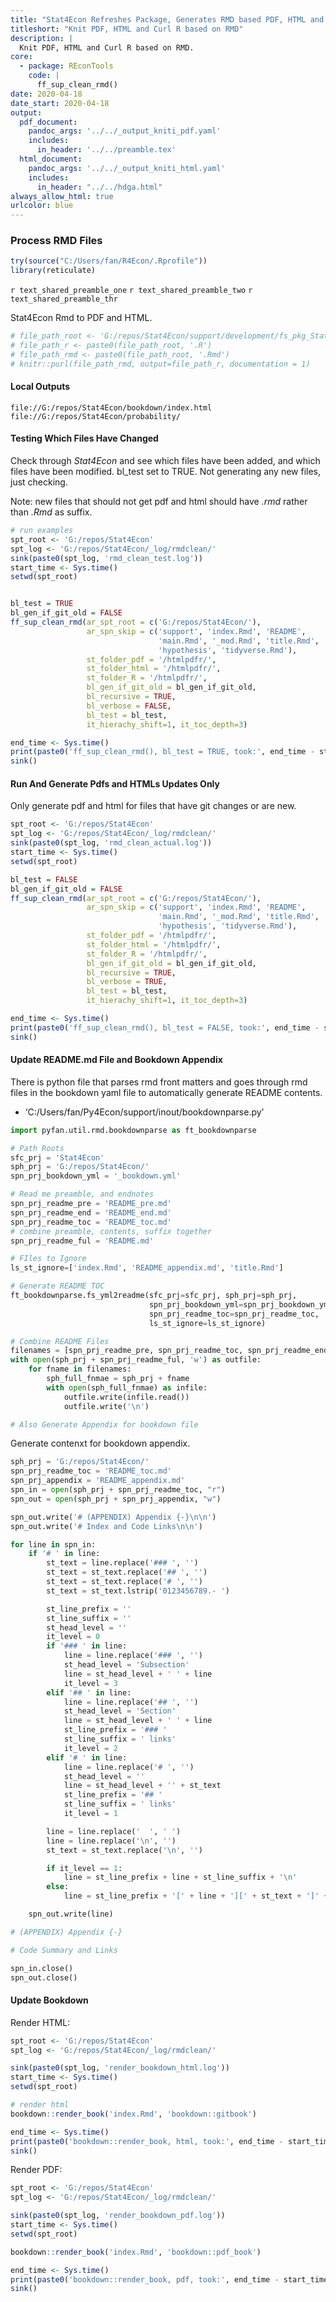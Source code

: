 ```yaml
---
title: "Stat4Econ Refreshes Package, Generates RMD based PDF, HTML and R Files"
titleshort: "Knit PDF, HTML and Curl R based on RMD"
description: |
  Knit PDF, HTML and Curl R based on RMD.
core:
  - package: REconTools
    code: |
      ff_sup_clean_rmd()
date: 2020-04-18
date_start: 2020-04-18
output:
  pdf_document:
    pandoc_args: '../../_output_kniti_pdf.yaml'
    includes:
      in_header: '../../preamble.tex'
  html_document:
    pandoc_args: '../../_output_kniti_html.yaml'
    includes:
      in_header: "../../hdga.html"
always_allow_html: true
urlcolor: blue
---
```


### Process RMD Files

```r
try(source("C:/Users/fan/R4Econ/.Rprofile"))
library(reticulate)
```

`r text_shared_preamble_one`
`r text_shared_preamble_two`
`r text_shared_preamble_thr`

Stat4Econ Rmd to PDF and HTML.

```r
# file_path_root <- 'G:/repos/Stat4Econ/support/development/fs_pkg_Stat4Econ'
# file_path_r <- paste0(file_path_root, '.R')
# file_path_rmd <- paste0(file_path_root, '.Rmd')
# knitr::purl(file_path_rmd, output=file_path_r, documentation = 1)
```

#### Local Outputs

```
file://G:/repos/Stat4Econ/bookdown/index.html
file://G:/repos/Stat4Econ/probability/
```

#### Testing Which Files Have Changed

Check through *Stat4Econ* and see which files have been added, and which files have been modified. bl_test set to TRUE. Not generating any new files, just checking.

Note: new files that should not get pdf and html should have *.rmd* rather than *.Rmd* as suffix.

```r
# run examples
spt_root <- 'G:/repos/Stat4Econ'
spt_log <- 'G:/repos/Stat4Econ/_log/rmdclean/'
sink(paste0(spt_log, 'rmd_clean_test.log'))
start_time <- Sys.time()
setwd(spt_root)


bl_test = TRUE
bl_gen_if_git_old = FALSE
ff_sup_clean_rmd(ar_spt_root = c('G:/repos/Stat4Econ/'),
                 ar_spn_skip = c('support', 'index.Rmd', 'README',
                                 'main.Rmd', '_mod.Rmd', 'title.Rmd',
                                 'hypothesis', 'tidyverse.Rmd'),
                 st_folder_pdf = '/htmlpdfr/',
                 st_folder_html = '/htmlpdfr/',
                 st_folder_R = '/htmlpdfr/',
                 bl_gen_if_git_old = bl_gen_if_git_old,
                 bl_recursive = TRUE,
                 bl_verbose = FALSE,
                 bl_test = bl_test,
                 it_hierachy_shift=1, it_toc_depth=3)

end_time <- Sys.time()
print(paste0('ff_sup_clean_rmd(), bl_test = TRUE, took:', end_time - start_time))
sink()
```

#### Run And Generate Pdfs and HTMLs Updates Only

Only generate pdf and html for files that have git changes or are new.


```r
spt_root <- 'G:/repos/Stat4Econ'
spt_log <- 'G:/repos/Stat4Econ/_log/rmdclean/'
sink(paste0(spt_log, 'rmd_clean_actual.log'))
start_time <- Sys.time()
setwd(spt_root)

bl_test = FALSE
bl_gen_if_git_old = FALSE
ff_sup_clean_rmd(ar_spt_root = c('G:/repos/Stat4Econ/'),
                 ar_spn_skip = c('support', 'index.Rmd', 'README',
                                 'main.Rmd', '_mod.Rmd', 'title.Rmd',
                                 'hypothesis', 'tidyverse.Rmd'),
                 st_folder_pdf = '/htmlpdfr/',
                 st_folder_html = '/htmlpdfr/',
                 st_folder_R = '/htmlpdfr/',
                 bl_gen_if_git_old = bl_gen_if_git_old,
                 bl_recursive = TRUE,
                 bl_verbose = TRUE,
                 bl_test = bl_test,
                 it_hierachy_shift=1, it_toc_depth=3)

end_time <- Sys.time()
print(paste0('ff_sup_clean_rmd(), bl_test = FALSE, took:', end_time - start_time))
sink()
```

#### Update README.md File and Bookdown Appendix

There is python file that parses rmd front matters and goes through rmd files in the bookdown yaml file to automatically generate README contents.

- 'C:/Users/fan/Py4Econ/support/inout/bookdownparse.py'

```python
import pyfan.util.rmd.bookdownparse as ft_bookdownparse

# Path Roots
sfc_prj = 'Stat4Econ'
sph_prj = 'G:/repos/Stat4Econ/'
spn_prj_bookdown_yml = '_bookdown.yml'

# Read me preamble, and endnotes
spn_prj_readme_pre = 'README_pre.md'
spn_prj_readme_end = 'README_end.md'
spn_prj_readme_toc = 'README_toc.md'
# combine preamble, contents, suffix together
spn_prj_readme_ful = 'README.md'

# FIles to Ignore
ls_st_ignore=['index.Rmd', 'README_appendix.md', 'title.Rmd']

# Generate README TOC
ft_bookdownparse.fs_yml2readme(sfc_prj=sfc_prj, sph_prj=sph_prj,
                               spn_prj_bookdown_yml=spn_prj_bookdown_yml,
                               spn_prj_readme_toc=spn_prj_readme_toc,
                               ls_st_ignore=ls_st_ignore)

# Combine README Files
filenames = [spn_prj_readme_pre, spn_prj_readme_toc, spn_prj_readme_end]
with open(sph_prj + spn_prj_readme_ful, 'w') as outfile:
    for fname in filenames:
        sph_full_fnmae = sph_prj + fname
        with open(sph_full_fnmae) as infile:
            outfile.write(infile.read())
            outfile.write('\n')

# Also Generate Appendix for bookdown file
```

Generate contenxt for bookdown appendix.

```python
sph_prj = 'G:/repos/Stat4Econ/'
spn_prj_readme_toc = 'README_toc.md'
spn_prj_appendix = 'README_appendix.md'
spn_in = open(sph_prj + spn_prj_readme_toc, "r")
spn_out = open(sph_prj + spn_prj_appendix, "w")

spn_out.write('# (APPENDIX) Appendix {-}\n\n')
spn_out.write('# Index and Code Links\n\n')

for line in spn_in:
    if '# ' in line:
        st_text = line.replace('### ', '')
        st_text = st_text.replace('## ', '')
        st_text = st_text.replace('# ', '')
        st_text = st_text.lstrip('0123456789.- ')

        st_line_prefix = ''
        st_line_suffix = ''
        st_head_level = ''
        it_level = 0
        if '### ' in line:
            line = line.replace('### ', '')
            st_head_level = 'Subsection'
            line = st_head_level + ' ' + line
            it_level = 3
        elif '## ' in line:
            line = line.replace('## ', '')
            st_head_level = 'Section'
            line = st_head_level + ' ' + line
            st_line_prefix = '### '
            st_line_suffix = ' links'
            it_level = 2
        elif '# ' in line:
            line = line.replace('# ', '')
            st_head_level = ''
            line = st_head_level + '' + st_text
            st_line_prefix = '## '
            st_line_suffix = ' links'
            it_level = 1

        line = line.replace('  ', ' ')
        line = line.replace('\n', '')
        st_text = st_text.replace('\n', '')

        if it_level == 1:
            line = st_line_prefix + line + st_line_suffix + '\n'
        else:
            line = st_line_prefix + '[' + line + '][' + st_text + ']' + st_line_suffix + '\n'

    spn_out.write(line)

# (APPENDIX) Appendix {-}

# Code Summary and Links

spn_in.close()
spn_out.close()
```


#### Update Bookdown

Render HTML:

```r
spt_root <- 'G:/repos/Stat4Econ'
spt_log <- 'G:/repos/Stat4Econ/_log/rmdclean/'

sink(paste0(spt_log, 'render_bookdown_html.log'))
start_time <- Sys.time()
setwd(spt_root)

# render html
bookdown::render_book('index.Rmd', 'bookdown::gitbook')

end_time <- Sys.time()
print(paste0('bookdown::render_book, html, took:', end_time - start_time))
sink()
```

Render PDF:

```r
spt_root <- 'G:/repos/Stat4Econ'
spt_log <- 'G:/repos/Stat4Econ/_log/rmdclean/'

sink(paste0(spt_log, 'render_bookdown_pdf.log'))
start_time <- Sys.time()
setwd(spt_root)

bookdown::render_book('index.Rmd', 'bookdown::pdf_book')

end_time <- Sys.time()
print(paste0('bookdown::render_book, pdf, took:', end_time - start_time))
sink()

```
